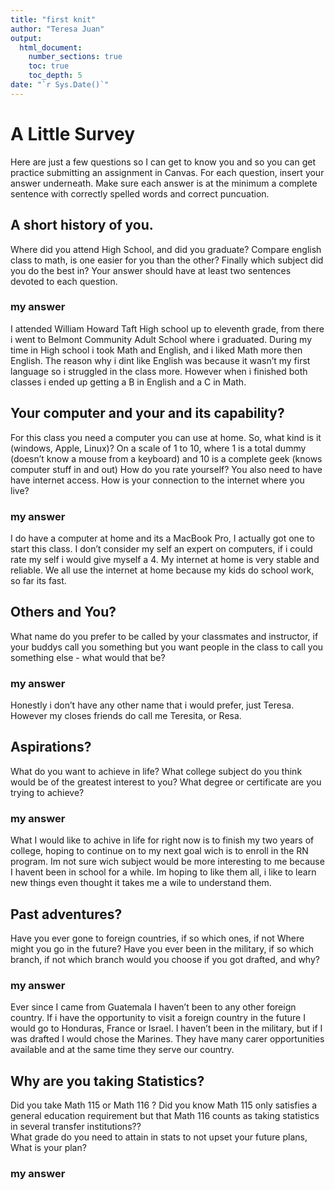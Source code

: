 ```yaml
---
title: "first knit"
author: "Teresa Juan"
output: 
  html_document:
    number_sections: true
    toc: true
    toc_depth: 5
date: "`r Sys.Date()`"   
---
```


# A Little Survey

Here are just a few questions so I can get to know you and so you can get practice submitting an assignment in Canvas.  For each question, insert your answer underneath. Make sure each answer is at the minimum a complete sentence with correctly spelled words and correct puncuation. 

## A short history of you.  
Where did you attend High School, and did you graduate? Compare english class to math, is one easier for you than the other? Finally which subject did you do the best in? Your answer should have at least two sentences devoted to each question.  
  
### my answer 
I attended William Howard Taft High school up to eleventh grade, from there i went to Belmont Community Adult School where i graduated. During my time in High school i took Math and English, and i liked Math more then English. The reason why i dint like English was because it wasn't my first language so i struggled in the class more. However when i finished both classes i ended up getting a B in English and a C in Math.
  

     


## Your computer and your and its capability?  
 For this class  you need a computer you can use at home.  So, what kind is it (windows, Apple, Linux)?  On a scale of 1 to 10, where 1 is a total dummy (doesn't know a mouse from a keyboard) and 10 is a complete geek (knows computer stuff in and out) How do you rate yourself?  You also need to have have internet access. How is your connection to the internet where you live?

### my answer 
I do have a computer at home and its a MacBook Pro, I actually got one to start this class. I don't consider my self an expert on computers, if i could rate my self i would give myself a 4. My internet at home is very stable and reliable. We all use the internet at home because my kids do school work, so far its fast.
  
   

## Others and You?   
What name do you prefer to be called by your classmates and instructor, if your buddys call you something but you want people in the class to call you something else - what would that be? 

### my answer 
Honestly i don't have any other name that i would prefer, just Teresa. However my closes friends do call me Teresita, or Resa.    
   
 




## Aspirations?   
What do you want to achieve in life?  What college subject do you think would be of the greatest interest to you? What degree or certificate are you trying to achieve?

### my answer     
What I would like to achive in life for right now is to finish my two years of college, hoping to continue on to my next goal wich is to enroll in the RN program. Im not sure wich subject would be more interesting to me because I havent been in school for a while. Im hoping to like them all, i  like to learn new things even thought it takes me a wile to understand them. 
 




## Past adventures?  
Have you ever gone to foreign countries, if so which ones, if not Where might you go in the future?  Have you ever been in the military, if so which branch, if not which branch would you choose if you got drafted, and why?

### my answer     
Ever since I came from Guatemala I haven't been to any other foreign country. If i have the opportunity to visit a foreign country in the future I would go to Honduras, France or Israel. I haven't been in the military, but if I was drafted I would chose the Marines. They have many carer opportunities available and at the same time they serve our country.
   
  




## Why are you taking Statistics?  
Did you take Math 115 or Math 116 ?  Did you know Math 115 only satisfies a general education requirement but that Math 116 counts as taking statistics in several transfer institutions??  
What grade do you need to attain in stats to not upset your future plans, What is your plan?  
 

### my answer     
  
   
 






  




